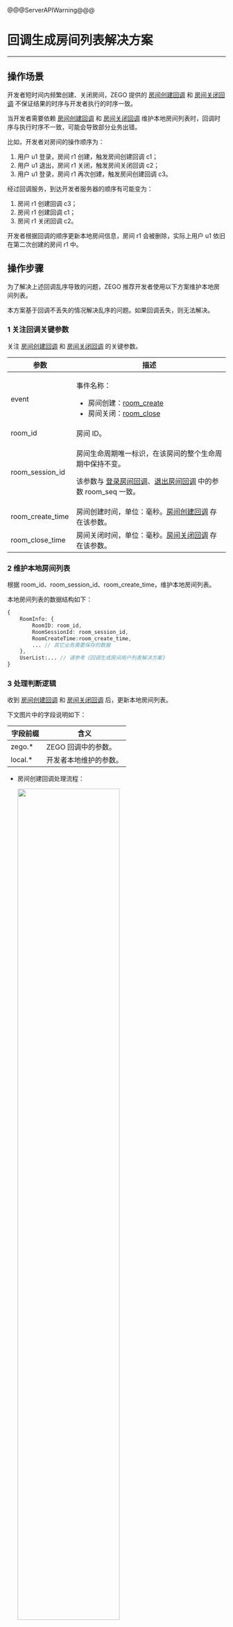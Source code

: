 <style>
table th:nth-of-type(1) {width: 30%;}

table {width: 100%;}
</style>

@@@ServerAPIWarning@@@

# 回调生成房间列表解决方案

- - -

## 操作场景

开发者短时间内频繁创建、关闭房间，ZEGO 提供的 [房间创建回调](!room_create_callback) 和 [房间关闭回调](!room_close_callback) 不保证结果的时序与开发者执行的时序一致。

当开发者需要依赖 [房间创建回调](!room_create_callback) 和 [房间关闭回调](!room_close_callback) 维护本地房间列表时，回调时序与执行时序不一致，可能会导致部分业务出错。

比如，开发者对房间的操作顺序为：

1. 用户 u1 登录，房间 r1 创建，触发房间创建回调 c1；
2. 用户 u1 退出，房间 r1 关闭，触发房间关闭回调 c2；
3. 用户 u1 登录，房间 r1 再次创建，触发房间创建回调 c3。

经过回调服务，到达开发者服务器的顺序有可能变为：

1. 房间 r1 创建回调 c3；
2. 房间 r1 创建回调 c1；
3. 房间 r1 关闭回调 c2。

开发者根据回调的顺序更新本地房间信息，房间 r1 会被删除，实际上用户 u1 依旧在第二次创建的房间 r1 中。

## 操作步骤

为了解决上述回调乱序导致的问题，ZEGO 推荐开发者使用以下方案维护本地房间列表。

<div class="mk-warning">

本方案基于回调不丢失的情况解决乱序的问题。如果回调丢失，则无法解决。
</div>


### 1 关注回调关键参数

关注 [房间创建回调](!room_create_callback) 和 [房间关闭回调](!room_close_callback) 的关键参数。

| 参数 |	描述 |
| -- | -- |
| event | <p>事件名称：</p><ul><li>房间创建：[room_create](!room_create_callback)</li><li>房间关闭：[room_close](!room_close_callback)</li></ul> |
| room_id | 房间 ID。 |
| room_session_id | <p>房间生命周期唯一标识，在该房间的整个生命周期中保持不变。</p><p>该参数与 <a href="!Callback/Loginroom_callback">登录房间回调</a>、<a href="!Callback/Logoutroom_callback">退出房间回调</a> 中的参数 room_seq 一致。</p>|
| room_create_time | 房间创建时间，单位：毫秒。[房间创建回调](!room_create_callback) 存在该参数。 |	
| room_close_time | 房间关闭时间，单位：毫秒。[房间关闭回调](!room_close_callback) 存在该参数。 |

### 2 维护本地房间列表

根据 room_id、room_session_id、room_create_time，维护本地房间列表。

本地房间列表的数据结构如下：

```php
{
    RoomInfo: {
        RoomID: room_id,
        RoomSessionId: room_session_id,
        RoomCreateTime:room_create_time,
        ... // 其它业务需要保存的数据
    },
    UserList:... // 请参考《回调生成房间用户列表解决方案》
}
```

### 3 处理判断逻辑

收到 [房间创建回调](!room_create_callback) 和 [房间关闭回调](!room_close_callback) 后，更新本地房间列表。

下文图片中的字段说明如下：

| 字段前缀 | 含义 |
| -- | -- |
| zego.* | ZEGO 回调中的参数。 |
| local.* | 开发者本地维护的参数。 |

- 房间创建回调处理流程：

    <img src="/Pics/server_v2/solution_of_room_create.png" width="70%">


- 房间关闭回调处理流程：

    <img src="/Pics/server_v2/solution_of_room_close.png">
